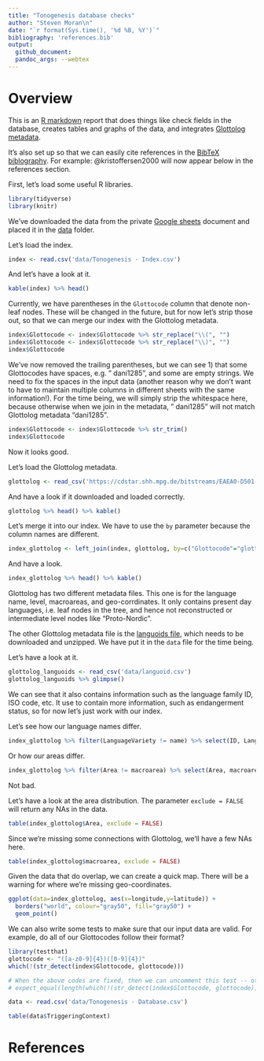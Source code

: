 ```yaml
---
title: "Tonogenesis database checks"
author: "Steven Moran\n"
date: "`r format(Sys.time(), '%d %B, %Y')`"
bibliography: 'references.bib'
output:
  github_document:
  pandoc_args: --webtex
---
```


# Overview

This is an [R markdown](https://rmarkdown.rstudio.com/) report that does things like check fields in the database, creates tables and graphs of the data, and integrates [Glottolog metadata](https://glottolog.org/meta/downloads).

It's also set up so that we can easily cite references in the [BibTeX biblography](referencs.bib). For example: @kristoffersen2000 will now appear below in the references section.

First, let's load some useful R libraries.

```r
library(tidyverse)
library(knitr)
```

We've downloaded the data from the private [Google sheets](https://docs.google.com/spreadsheets/d/1qkmyyNiTWilIxG6bZRDJ8eUef8ox7N_Q7seKCV0WGRo/edit#gid=0) document and placed it in the [data](data) folder.

Let's load the index.

```r
index <- read.csv('data/Tonogenesis - Index.csv')
```

And let's have a look at it.

```r
kable(index) %>% head()
```

Currently, we have parentheses in the `Glottocode` column that denote non-leaf nodes. These will be changed in the future, but for now let's strip those out, so that we can merge our index with the Glottolog metadata.

```r
index$Glottocode <- index$Glottocode %>% str_replace("\\(", "")
index$Glottocode <- index$Glottocode %>% str_replace("\\)", "")
index$Glottocode
```

We've now removed the trailing parentheses, but we can see 1) that some Glottocodes have spaces, e.g. " dani1285", and some are empty strings. We need to fix the spaces in the input data (another reason why we don't want to have to maintain multiple columns in different sheets with the same information!). For the time being, we will simply strip the whitespace here, because otherwise when we join in the metadata, " dani1285" will not match Glottolog metadata "dani1285".

```r
index$Glottocode <- index$Glottocode %>% str_trim()
index$Glottocode
```

Now it looks good.

Let's load the Glottolog metadata.

```r
glottolog <- read_csv('https://cdstar.shh.mpg.de/bitstreams/EAEA0-D501-DBB8-65C4-0/languages_and_dialects_geo.csv')
```

And have a look if it downloaded and loaded correctly.

```r
glottolog %>% head() %>% kable()
```

Let's merge it into our index. We have to use the `by` parameter because the column names are different.

```r
index_glottolog <- left_join(index, glottolog, by=c("Glottocode"="glottocode"))
```

And have a look.

```r
index_glottolog %>% head() %>% kable()
```

Glottolog has two different metadata files. This one is for the language name, level, macroareas, and geo-corrdinates. It only contains present day languages, i.e. leaf nodes in the tree, and hence not reconstructed or intermediate level nodes like "Proto-Nordic".

The other Glottolog metadata file is the [languoids file](https://cdstar.shh.mpg.de/bitstreams/EAEA0-D501-DBB8-65C4-0/glottolog_languoid.csv.zip), which needs to be downloaded and unzipped. We have put it in the `data` file for the time being.

Let's have a look at it.

```r
glottolog_languoids <- read_csv('data/languoid.csv')
glottolog_languoids %>% glimpse()
```

We can see that it also contains information such as the language family ID, ISO code, etc. It use to contain more information, such as endangerment status, so for now let's just work with our index.

Let's see how our language names differ.

```r
index_glottolog %>% filter(LanguageVariety != name) %>% select(ID, LanguageVariety, name) %>% kable()
```

Or how our areas differ.

```r
index_glottolog %>% filter(Area != macroarea) %>% select(Area, macroarea) %>% distinct() %>% kable()
```

Not bad.

Let's have a look at the area distribution. The parameter `exclude = FALSE` will return any NAs in the data.

```r
table(index_glottolog$Area, exclude = FALSE)
```

Since we're missing some connections with Glottolog, we'll have a few NAs here.

```r
table(index_glottolog$macroarea, exclude = FALSE)
```

Given the data that do overlap, we can create a quick map. There will be a warning for where we're missing geo-coordinates.

```r
ggplot(data=index_glottolog, aes(x=longitude,y=latitude)) + 
  borders("world", colour="gray50", fill="gray50") + 
  geom_point()
```

We can also write some tests to make sure that our input data are valid. For example, do all of our Glottocodes follow their format?

```r
library(testthat)
glottocode <- "([a-z0-9]{4})([0-9]{4})"
which(!(str_detect(index$Glottocode, glottocode)))

# When the above codes are fixed, then we can uncomment this test -- otherwise the code fails here.
# expect_equal(length(which(!(str_detect(index$Glottocode, glottocode)))), 0)
```

```r
data <- read.csv('data/Tonogenesis - Database.csv')
```

```r
table(data$TriggeringContext)
```


# References
